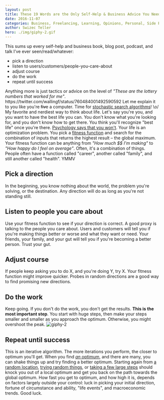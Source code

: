 ```yaml
---
layout: post
title: These 19 Words are the Only Self-Help & Business Advice You Need
date: 2016-11-07
categories: Business, Freelancing, Learning, Opinions, Personal, Side Projects, Startups
author: Swizec Teller
hero: ./img/giphy-2.gif
---
```


This sums up every self-help and business book, blog post, podcast, and talk I’ve ever seen/read/whatever:

-   pick a direction
-   listen to users/customers/people-you-care-about
-   adjust course
-   do the work
-   repeat until success

Anything more is just tactics or advice on the level of _"These are the lottery numbers that worked for me"_. https&#x3A;//twitter.com/wallingf/status/760484001492590592 Let me explain it to you like you're ~~five~~ a computer. Time for [stochastic search algorithms](https://en.wikipedia.org/wiki/Stochastic_optimization)! \\o/ My favorite and nerdiest way to think about life. Let's say you're you, and you want to have the best life you can. You don't know what you're looking for, and you don't know how to get there. You think you'll recognize "best life" once you're there. [Psychology says that you won't](https://en.wikipedia.org/wiki/Hedonic_treadmill). Your life is an optimization problem. You pick a [fitness function](https://en.wikipedia.org/wiki/Fitness_function) and search for the combination of inputs that returns the highest result – the global maximum. Your fitness function can be anything from _"How much $$ I'm making"_ to _"How happy do I feel on average"_. Often, it's a combination of things. People often have a function called "career", another called "family", and still another called "health". YMMV

## Pick a direction

In the beginning, you know nothing about the world, the problem you're solving, or the destination. Any direction will do as long as you're not standing still.

## Listen to people you care about

Use your fitness function to see if your direction is correct. A good proxy is talking to the people you care about. Users and customers will tell you if you're making things better or worse and what they want or need. Your friends, your family, and your gut will tell you if you're becoming a better person. Trust your gut.

## Adjust course

If people keep asking you to do X, and you're doing Y, try X. Your fitness function might improve quicker. Probes in random directions are a good way to find promising new directions.

## Do the work

Keep going. If you don't do the work, you don't get the results. **This is the most important step**. You start with huge steps, then make your steps smaller and smaller as you approach the optimum. Otherwise, you might overshoot the peak. ![giphy-2](./img/giphy-2.gif)

## Repeat until success

This is an iterative algorithm. The more iterations you perform, the closer to optimum you'll get. When you find [_an_ optimum](https://en.wikipedia.org/wiki/Maxima_and_minima), and there are many, you can shake things up and try finding a better optimum. Starting again from [a random location](https://en.wikipedia.org/wiki/Random_forest), [trying random things](https://en.wikipedia.org/wiki/Monte_Carlo_method), or [taking a few large steps](https://en.wikipedia.org/wiki/Simulated_annealing) should knock you out of a local optimum and get you back on the path towards the global optimum. How fast you get to optimum, and how high it is, depends on factors largely outside your control: luck in picking your initial direction, fortune of circumstance and ability, "life events", and macroeconomic trends. Good luck.
